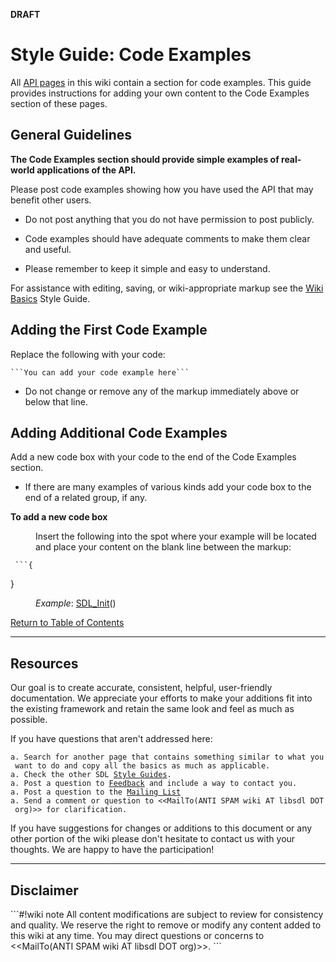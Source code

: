 <!-- pragma section-numbers off -->
<!-- pragma disable-camelcase -->
<!-- acl All:read -->
'''DRAFT'''

= Style Guide: Code Examples =
All [http://wiki.libsdl.org/moin.cgi/SGWikiBasics#api API pages] in this wiki contain a section for code examples.  This guide provides instructions for adding your own content to the Code Examples section of these pages.


<span id="ToC"></span>

== General Guidelines ==
'''The Code Examples section should provide simple examples of real-world applications of the API.'''

Please post code examples showing how you have used the API that may benefit other users.  
* Do not post anything that you do not have permission to post publicly.

* Code examples should have adequate comments to make them clear and useful.

* Please remember to keep it simple and easy to understand.

For assistance with editing, saving, or wiki-appropriate markup see the [http://wiki.libsdl.org/moin.cgi/SGWikiBasics Wiki Basics] Style Guide.


== Adding the First Code Example ==

Replace the following with your code:
 ```You can add your code example here```

* Do not change or remove any of the markup immediately above or below that line.


== Adding Additional Code Examples ==

Add a new code box with your code to the end of the Code Examples section.  
* If there are many examples of various kinds add your code box to the end of a related group, if any.
'''To add a new code box''' 
: Insert the following into the spot where your example will be located and place your content on the blank line between the markup:
  ```{
{{{#!highlight cpp
 
```
}}}}
: ''Example'': [[SDL_Init]]()



[[#ToC|Return to Table of Contents]]

----
== Resources ==

Our goal is to create accurate, consistent, helpful, user-friendly documentation.  We appreciate your efforts to make your additions fit into the existing framework and retain the same look and feel as much as possible.

If you have questions that aren't addressed here:
 a. Search for another page that contains something similar to what you want to do and copy all the basics as much as applicable.  
 a. Check the other SDL [http://wiki.libsdl.org/moin.cgi/Contributing#guides Style Guides].
 a. Post a question to [http://wiki.libsdl.org/moin.cgi/Contributing#form Feedback] and include a way to contact you.
 a. Post a question to the [http://wiki.libsdl.org/moin.cgi/Contributing#list Mailing List]
 a. Send a comment or question to <<MailTo(ANTI SPAM wiki AT libsdl DOT org)>> for clarification.

If you have suggestions for changes or additions to this document or any other portion of the wiki please don't hesitate to contact us with your thoughts.  We are happy to have the participation!

------
== Disclaimer ==
```#!wiki note
All content modifications are subject to review for consistency and quality.  We reserve the right to remove or modify any content added to this wiki at any time.  You may direct questions or concerns to <<MailTo(ANTI SPAM wiki AT libsdl DOT org)>>.
```
